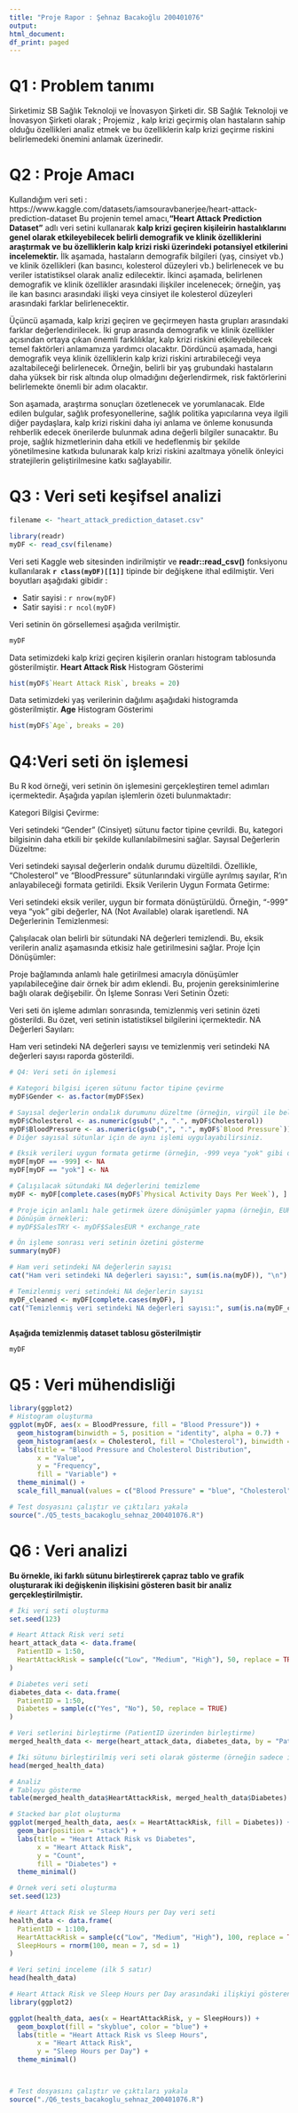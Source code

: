 ```yaml
---
title: "Proje Rapor : Şehnaz Bacakoğlu 200401076"
output:
html_document:
df_print: paged
---
```


# Q1 : Problem tanımı

Sirketimiz SB Sağlık Teknoloji ve İnovasyon Şirketi  dir.
SB Sağlık Teknoloji ve İnovasyon Şirketi olarak ; Projemiz , kalp krizi geçirmiş olan hastaların sahip olduğu özellikleri analiz etmek ve bu özelliklerin kalp krizi geçirme riskini belirlemedeki önemini anlamak üzerinedir.

# Q2 : Proje Amacı

Kullandığım veri seti : https://www.kaggle.com/datasets/iamsouravbanerjee/heart-attack-prediction-dataset 
Bu projenin temel amacı,**"Heart Attack Prediction Dataset"** adlı veri setini kullanarak **kalp krizi geçiren kişileirin hastalıklarını genel olarak etkileyebilecek belirli demografik ve klinik özelliklerini araştırmak ve bu özelliklerin kalp krizi riski üzerindeki potansiyel etkilerini incelemektir.** 
İlk aşamada, hastaların demografik bilgileri (yaş, cinsiyet vb.) ve klinik özellikleri (kan basıncı, kolesterol düzeyleri vb.) belirlenecek ve bu veriler istatistiksel olarak analiz edilecektir. İkinci aşamada, belirlenen demografik ve klinik özellikler arasındaki ilişkiler incelenecek; örneğin, yaş ile kan basıncı arasındaki ilişki veya cinsiyet ile kolesterol düzeyleri arasındaki farklar belirlenecektir.

Üçüncü aşamada, kalp krizi geçiren ve geçirmeyen hasta grupları arasındaki farklar değerlendirilecek. İki grup arasında demografik ve klinik özellikler açısından ortaya çıkan önemli farklılıklar, kalp krizi riskini etkileyebilecek temel faktörleri anlamamıza yardımcı olacaktır. Dördüncü aşamada, hangi demografik veya klinik özelliklerin kalp krizi riskini artırabileceği veya azaltabileceği belirlenecek. Örneğin, belirli bir yaş grubundaki hastaların daha yüksek bir risk altında olup olmadığını değerlendirmek, risk faktörlerini belirlemekte önemli bir adım olacaktır.

Son aşamada, araştırma sonuçları özetlenecek ve yorumlanacak. Elde edilen bulgular, sağlık profesyonellerine, sağlık politika yapıcılarına veya ilgili diğer paydaşlara, kalp krizi riskini daha iyi anlama ve önleme konusunda rehberlik edecek önerilerde bulunmak adına değerli bilgiler sunacaktır. Bu proje, sağlık hizmetlerinin daha etkili ve hedeflenmiş bir şekilde yönetilmesine katkıda bulunarak kalp krizi riskini azaltmaya yönelik önleyici stratejilerin geliştirilmesine katkı sağlayabilir.

# Q3 : Veri seti keşifsel analizi


```r

filename <- "heart_attack_prediction_dataset.csv"

library(readr)
myDF <- read_csv(filename)
```

Veri seti Kaggle web sitesinden indirilmiştir ve **readr::read_csv()** fonksiyonu kullanılarak **`r class(myDF)[[1]]`** tipinde bir değişkene ithal edilmiştir. Veri boyutları aşağıdaki gibidir :

- Satir sayisi : `r nrow(myDF)`
- Satir sayisi : `r ncol(myDF)`

Veri setinin ön görsellemesi aşağıda verilmiştir.

```r

myDF
```

Data setimizdeki kalp krizi geçiren kişilerin oranları histogram tablosunda gösterilmiştir.
**Heart Attack Risk** Histogram Gösterimi 
```r
hist(myDF$`Heart Attack Risk`, breaks = 20)
```

Data setimizdeki yaş verilerinin dağılımı aşağıdaki histogramda gösterilmiştir.
**Age** Histogram Gösterimi 
```r
hist(myDF$`Age`, breaks = 20)
```
# Q4:Veri seti ön işlemesi

Bu R kod örneği, veri setinin ön işlemesini gerçekleştiren temel adımları içermektedir. Aşağıda yapılan işlemlerin özeti bulunmaktadır:

Kategori Bilgisi Çevirme:

Veri setindeki "Gender" (Cinsiyet) sütunu factor tipine çevrildi. Bu, kategori bilgisinin daha etkili bir şekilde kullanılabilmesini sağlar.
Sayısal Değerlerin Düzeltme:

Veri setindeki sayısal değerlerin ondalık durumu düzeltildi. Özellikle, "Cholesterol" ve "BloodPressure" sütunlarındaki virgülle ayrılmış sayılar, R'ın anlayabileceği formata getirildi.
Eksik Verilerin Uygun Formata Getirme:

Veri setindeki eksik veriler, uygun bir formata dönüştürüldü. Örneğin, "-999" veya "yok" gibi değerler, NA (Not Available) olarak işaretlendi.
NA Değerlerinin Temizlenmesi:

Çalışılacak olan belirli bir sütundaki NA değerleri temizlendi. Bu, eksik verilerin analiz aşamasında etkisiz hale getirilmesini sağlar.
Proje İçin Dönüşümler:

Proje bağlamında anlamlı hale getirilmesi amacıyla dönüşümler yapılabileceğine dair örnek bir adım eklendi. Bu, projenin gereksinimlerine bağlı olarak değişebilir.
Ön İşleme Sonrası Veri Setinin Özeti:

Veri seti ön işleme adımları sonrasında, temizlenmiş veri setinin özeti gösterildi. Bu özet, veri setinin istatistiksel bilgilerini içermektedir.
NA Değerleri Sayıları:

Ham veri setindeki NA değerleri sayısı ve temizlenmiş veri setindeki NA değerleri sayısı raporda gösterildi.

```r
# Q4: Veri seti ön işlemesi

# Kategori bilgisi içeren sütunu factor tipine çevirme
myDF$Gender <- as.factor(myDF$Sex)

# Sayısal değerlerin ondalık durumunu düzeltme (örneğin, virgül ile belirtilen sayıları düzeltme)
myDF$Cholesterol <- as.numeric(gsub(",", ".", myDF$Cholesterol))
myDF$BloodPressure <- as.numeric(gsub(",", ".", myDF$`Blood Pressure`))
# Diğer sayısal sütunlar için de aynı işlemi uygulayabilirsiniz.

# Eksik verileri uygun formata getirme (örneğin, -999 veya "yok" gibi değerleri NA yapma)
myDF[myDF == -999] <- NA
myDF[myDF == "yok"] <- NA

# Çalışılacak sütundaki NA değerlerini temizleme
myDF <- myDF[complete.cases(myDF$`Physical Activity Days Per Week`), ]

# Proje için anlamlı hale getirmek üzere dönüşümler yapma (örneğin, EUR satış verilerini TRY'ye çevirme)
# Dönüşüm örnekleri:
# myDF$SalesTRY <- myDF$SalesEUR * exchange_rate

# Ön işleme sonrası veri setinin özetini gösterme
summary(myDF)

# Ham veri setindeki NA değerlerin sayısı
cat("Ham veri setindeki NA değerleri sayısı:", sum(is.na(myDF)), "\n")

# Temizlenmiş veri setindeki NA değerlerin sayısı
myDF_cleaned <- myDF[complete.cases(myDF), ]
cat("Temizlenmiş veri setindeki NA değerleri sayısı:", sum(is.na(myDF_cleaned)), "\n")



```

**Aşağıda temizlenmiş dataset tablosu gösterilmiştir**

```r
myDF
```
# Q5 : Veri mühendisliği 

```r

library(ggplot2)
# Histogram oluşturma
ggplot(myDF, aes(x = BloodPressure, fill = "Blood Pressure")) +
  geom_histogram(binwidth = 5, position = "identity", alpha = 0.7) +
  geom_histogram(aes(x = Cholesterol, fill = "Cholesterol"), binwidth = 10, position = "identity", alpha = 0.7) +
  labs(title = "Blood Pressure and Cholesterol Distribution",
       x = "Value",
       y = "Frequency",
       fill = "Variable") +
  theme_minimal() +
  scale_fill_manual(values = c("Blood Pressure" = "blue", "Cholesterol" = "red"))
```
```r


# Test dosyasını çalıştır ve çıktıları yakala
source("./Q5_tests_bacakoglu_sehnaz_200401076.R")
```
# Q6 : Veri analizi

**Bu örnekle, iki farklı sütunu birleştirerek çapraz tablo ve grafik oluşturarak iki değişkenin ilişkisini gösteren basit bir analiz gerçekleştirilmiştir.**
```r
# İki veri seti oluşturma
set.seed(123)

# Heart Attack Risk veri seti
heart_attack_data <- data.frame(
  PatientID = 1:50,
  HeartAttackRisk = sample(c("Low", "Medium", "High"), 50, replace = TRUE)
)

# Diabetes veri seti
diabetes_data <- data.frame(
  PatientID = 1:50,
  Diabetes = sample(c("Yes", "No"), 50, replace = TRUE)
)

# Veri setlerini birleştirme (PatientID üzerinden birleştirme)
merged_health_data <- merge(heart_attack_data, diabetes_data, by = "PatientID")

# İki sütunu birleştirilmiş veri seti olarak gösterme (örneğin sadece ilk 5 satır)
head(merged_health_data)

# Analiz
# Tabloyu gösterme
table(merged_health_data$HeartAttackRisk, merged_health_data$Diabetes)

# Stacked bar plot oluşturma
ggplot(merged_health_data, aes(x = HeartAttackRisk, fill = Diabetes)) +
  geom_bar(position = "stack") +
  labs(title = "Heart Attack Risk vs Diabetes",
       x = "Heart Attack Risk",
       y = "Count",
       fill = "Diabetes") +
  theme_minimal()

```
```r
# Örnek veri seti oluşturma
set.seed(123)

# Heart Attack Risk ve Sleep Hours per Day veri seti
health_data <- data.frame(
  PatientID = 1:100,
  HeartAttackRisk = sample(c("Low", "Medium", "High"), 100, replace = TRUE),
  SleepHours = rnorm(100, mean = 7, sd = 1)
)

# Veri setini inceleme (ilk 5 satır)
head(health_data)

# Heart Attack Risk ve Sleep Hours per Day arasındaki ilişkiyi gösteren bir kutu grafiği çizme
library(ggplot2)

ggplot(health_data, aes(x = HeartAttackRisk, y = SleepHours)) +
  geom_boxplot(fill = "skyblue", color = "blue") +
  labs(title = "Heart Attack Risk vs Sleep Hours",
       x = "Heart Attack Risk",
       y = "Sleep Hours per Day") +
  theme_minimal()




```
```r


# Test dosyasını çalıştır ve çıktıları yakala
source("./Q6_tests_bacakoglu_sehnaz_200401076.R")
```